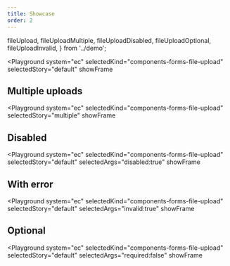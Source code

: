 ```yaml
---
title: Showcase
order: 2
---
```



  fileUpload,
  fileUploadMultiple,
  fileUploadDisabled,
  fileUploadOptional,
  fileUploadInvalid,
} from '../demo';

<Playground
  system="ec"
  selectedKind="components-forms-file-upload"
  selectedStory="default"
  showFrame
>
  <Html markup={fileUpload} />
</Playground>

## Multiple uploads

<Playground
  system="ec"
  selectedKind="components-forms-file-upload"
  selectedStory="multiple"
  showFrame
>
  <Html markup={fileUploadMultiple} />
</Playground>

## Disabled

<Playground
  system="ec"
  selectedKind="components-forms-file-upload"
  selectedStory="default"
  selectedArgs="disabled:true"
  showFrame
>
  <Html markup={fileUploadDisabled} />
</Playground>

## With error

<Playground
  system="ec"
  selectedKind="components-forms-file-upload"
  selectedStory="default"
  selectedArgs="invalid:true"
  showFrame
>
  <Html markup={fileUploadInvalid} />
</Playground>

## Optional

<Playground
  system="ec"
  selectedKind="components-forms-file-upload"
  selectedStory="default"
  selectedArgs="required:false"
  showFrame
>
  <Html markup={fileUploadOptional} />
</Playground>
